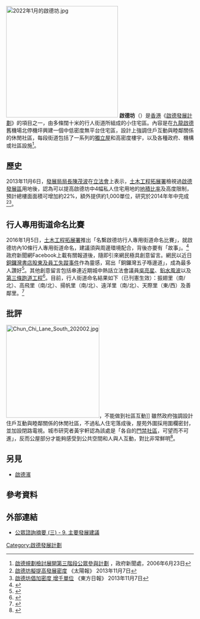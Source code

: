 [[File:2022年1月的啟德坊.jpg|300px]]
'''啟德坊'''（{{lang-en|Kai Tak Grid Neighbourhood}}）是[[香港|香港]]《[[啟德發展計劃|啟德發展計劃]]》的項目之一，由多條闊十米的行人街道所組成的小住宅區。內容是在[[九龍|九龍]][[啟德|啟德]]舊機場北停機坪興建一個中低密度無平台住宅區，設計上強調住戶互動與睦鄰關係的休閒社區，每段街道包括了一系列的[[獨立屋|獨立屋]]和高密度樓宇，以及各種政府、機構或社區設施<ref>[http://www.info.gov.hk/gia/general/200606/23/P200606230261.htm 啟德規劃檢討展開第三階段公眾參與計劃] {{Wayback|url=http://www.info.gov.hk/gia/general/200606/23/P200606230261.htm |date=20190902193853 }}，政府新聞處，2006年6月23日</ref>。

== 歷史 ==
2013年11月6日，[[發展局|發展局局長]][[陳茂波|陳茂波]]在[[香港立法會|立法會]]上表示，[[土木工程拓展署|土木工程拓展署]]檢視過[[啟德發展區|啟德發展區]]用地後，認為可以提高啟德坊中4幅私人住宅用地的[[地積比率|地積比率]]及高度限制，預計總樓面面積可增加約22%，額外提供約1,000單位，研究於2014年年中完成<ref>[http://the-sun.on.cc/cnt/news/20131107/00407_040.html?pubdate=20131107 啟德坊擬提高發展密度] {{Wayback|url=http://the-sun.on.cc/cnt/news/20131107/00407_040.html?pubdate=20131107 |date=20140113184406 }} 《太陽報》 2013年11月7日</ref><ref>[http://orientaldaily.on.cc/cnt/news/20131107/00176_017.html 啟德坊倡加密度 增千單位] {{Wayback|url=http://orientaldaily.on.cc/cnt/news/20131107/00176_017.html |date=20191031062148 }} 《東方日報》 2013年11月7日</ref>。

== 行人專用街道命名比賽 ==
2016年1月5日，[[土木工程拓展署|土木工程拓展署]]推出「名繫啟德坊行人專用街道命名比賽」，就啟德坊內10條行人專用街道命名，建議須與周邊環境配合，背後亦要有「故事」。<ref>{{cite web|url=https://www.cedd.gov.hk/tc/events-publicity/events-and-others/index-id-1.html|title=「名繫啟德坊行人專用街道命名比賽」開始接受報名|date=2016-01-05|work=土木工程拓展署|archive-url=https://web.archive.org/web/20191109121153/https://www.cedd.gov.hk/tc/events-publicity/events-and-others/index-id-1.html|archive-date=2019-11-09|deadurl=no}}</ref>政府新聞網Facebook上載有關報道後，隨即引來網民極具創意留言。網民以近日[[銅鑼灣書店股東及員工失蹤事件|銅鑼灣書店股東及員工失蹤事件]]作為靈感，寫出「銅鑼灣五子喺邊道」，成為最多人讚好<ref>{{cite news|url=https://topick.hket.com/article/1137559/啟德城街道命名%20%20%20網民提議「銅鑼灣五子喺邊度」|title=啟德城街道命名 網民提議「銅鑼灣五子喺邊度」|work=ToPick|date=2016-01-05|archive-url=https://web.archive.org/web/20220204023348/https://topick.hket.com/article/1137559/啟德城街道命名%20%20%20網民提議「銅鑼灣五子喺邊度」|archive-date=2022-02-04|deadurl=no}}</ref>。其他創意留言包括串連近期城中熱話立法會議員[[吳亮星|吳亮星]]、[[2015年香港食水管道含重金屬超標事件|鉛水風波]]以及[[香港國際機場2030規劃大綱|第三條跑道工程]]<ref>{{cite news|url=http://hk.on.cc/hk/bkn/cnt/news/20160106/bkn-20160106122239127-0106_00822_001.html|title=民熱話：啟德坊街命名　網民串爆熱話新聞|archive-url=https://web.archive.org/web/20191103145846/http://hk.on.cc/hk/bkn/cnt/news/20160106/bkn-20160106122239127-0106_00822_001.html|archive-date=2019-11-03|newspaper=東方日報|date=2016-01-06}}</ref>。目前，行人街道命名結果如下（已刊憲生效）：振翅里（南/北）、高飛里（南/北）、揚帆里（南/北）、遠洋里（南/北）、天際里（東/西）及善鄰里。<ref>{{cite web|url=https://www.gld.gov.hk/egazette/pdf/20172109/cgn201721091160.pdf|title=第1160號公告|publisher=地政總署|date=2017-03-03|author=地政總署署長|archive-url=https://web.archive.org/web/20210517214506/https://www.gld.gov.hk/egazette/pdf/20172109/cgn201721091160.pdf|archive-date=2017-05-17|deadurl=no}}</ref>

==批評==
[[File:Chun_Chi_Lane_South_202002.jpg|250px]]，不能做到社區互動]]
雖然政府強調設計住戶互動與睦鄰關係的休閒社區，不過私人住宅落成後，屋苑外圍採用圍欄密封，並加設閉路電視。城市研究者黃宇軒認為該處是「各自的[[門禁社區|門禁社區]]，可望而不可進」，反而公屋部分才能夠感受到公共空間和人與人互動，對比非常鮮明<ref>{{cite news |author1=黃宇軒 |title=街知巷聞：未完成的啟德 發現三層住屋階梯新大陸 |url=https://ol.mingpao.com/ldy/cultureleisure/culture/20200223/1582395104392/%E8%A1%97%E7%9F%A5%E5%B7%B7%E8%81%9E-%E6%9C%AA%E5%AE%8C%E6%88%90%E7%9A%84%E5%95%9F%E5%BE%B7-%E7%99%BC%E7%8F%BE%E4%B8%89%E5%B1%A4%E4%BD%8F%E5%B1%8B%E9%9A%8E%E6%A2%AF%E6%96%B0%E5%A4%A7%E9%99%B8 |accessdate=2020-04-13 |work=明報 |date=2020-02-23 |archive-date=2021-06-14 |archive-url=https://web.archive.org/web/20210614015433/https://ol.mingpao.com/ldy/cultureleisure/culture/20200223/1582395104392/%E8%A1%97%E7%9F%A5%E5%B7%B7%E8%81%9E-%E6%9C%AA%E5%AE%8C%E6%88%90%E7%9A%84%E5%95%9F%E5%BE%B7-%E7%99%BC%E7%8F%BE%E4%B8%89%E5%B1%A4%E4%BD%8F%E5%B1%8B%E9%9A%8E%E6%A2%AF%E6%96%B0%E5%A4%A7%E9%99%B8 |dead-url=no }}</ref>。

==另見==
*[[啟德濱|啟德濱]]

==參考資料==
{{reflist|30em}}

==外部連結==
*[http://www.pland.gov.hk/pland_en/p_study/prog_s/sek_09/website_chib5_eng/chinese_b5/digest_3_chi/key.htm 公眾諮詢摘要 (三) - 9. 主要發展建議]{{Wayback|url=http://www.pland.gov.hk/pland_en/p_study/prog_s/sek_09/website_chib5_eng/chinese_b5/digest_3_chi/key.htm |date=20191105173355 }}

{{啟德發展區}}

[[Category:啟德發展計劃|Category:啟德發展計劃]]